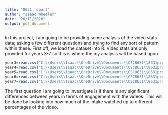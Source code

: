 ```yaml
---
title: "8631 report"
author: "Isaac Wheeler"
date: "26/11/2020"
output: pdf_document
---
```

In this project, I am going to be providing some analysis of the video stats data; asking a few different questions and trying to find any sort of pattern within these. First off, we load the dataset into R. Video stats are only provided for years 3-7 so this is where the my analysis will be based upon.

```r
year3=read.csv("C:\\Users\\Isaac\\OneDrive\\Documents\\CSC8631\\8631proj\\data\\cyber-security-3_video-stats.csv",header = TRUE)
year4=read.csv("C:\\Users\\Isaac\\OneDrive\\Documents\\CSC8631\\8631proj\\data\\cyber-security-4_video-stats.csv",header = TRUE)
year5=read.csv("C:\\Users\\Isaac\\OneDrive\\Documents\\CSC8631\\8631proj\\data\\cyber-security-5_video-stats.csv",header = TRUE)
year6=read.csv("C:\\Users\\Isaac\\OneDrive\\Documents\\CSC8631\\8631proj\\data\\cyber-security-6_video-stats.csv",header = TRUE)
year7=read.csv("C:\\Users\\Isaac\\OneDrive\\Documents\\CSC8631\\8631proj\\data\\cyber-security-7_video-stats.csv",header = TRUE)
```

The first question I am going to investigate is if there is any significant differences between years in terms of engagement with the videos. This will be done by looking into how much of the intake watched up to different percentages of the video.

